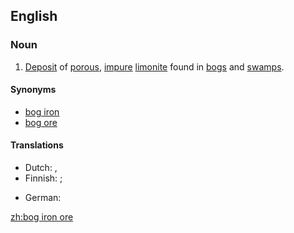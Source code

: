 ==English==

===Noun===
{{wikipedia}}
{{en-noun|head=[[bog iron]] [[ore]]|-}}

# {{context|geology}} [[deposit|Deposit]] of [[porous]], [[impure]] [[limonite]] found in [[bog]]s and [[swamp]]s.

====Synonyms====
* [[bog iron]]
* [[bog ore]]

====Translations====
{{trans-top|deposit}}
* Dutch: {{t+|nl|oer|n}}, {{t-|nl|ijzeroer|n}}
* Finnish: {{t-|fi|suomalmi}} {{qualifier|in bog}}; {{t+|fi|järvimalmi}} {{qualifier|in lake}}
{{trans-mid}}
* German: {{t-|de|Raseneisenstein|f}}
{{trans-bottom}}

[[zh:bog iron ore]]
